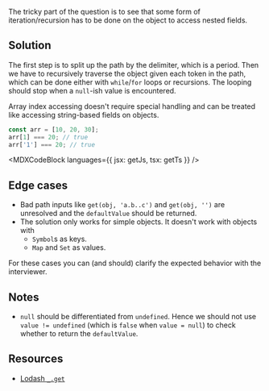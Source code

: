 

The tricky part of the question is to see that some form of iteration/recursion has to be done on the object to access nested fields.

## Solution

The first step is to split up the path by the delimiter, which is a period. Then we have to recursively traverse the object given each token in the path, which can be done either with `while`/`for` loops or recursions. The looping should stop when a `null`-ish value is encountered.

Array index accessing doesn't require special handling and can be treated like accessing string-based fields on objects.

```js
const arr = [10, 20, 30];
arr[1] === 20; // true
arr['1'] === 20; // true
```

<MDXCodeBlock languages={{ jsx: getJs, tsx: getTs }} />

## Edge cases

- Bad path inputs like `get(obj, 'a.b..c')` and `get(obj, '')` are unresolved and the `defaultValue` should be returned.
- The solution only works for simple objects. It doesn't work with objects with
  - `Symbol`s as keys.
  - `Map` and `Set` as values.

For these cases you can (and should) clarify the expected behavior with the interviewer.

## Notes

- `null` should be differentiated from `undefined`. Hence we should not use `value != undefined` (which is `false` when `value = null`) to check whether to return the `defaultValue`.

## Resources

- [Lodash `_.get`](https://lodash.com/docs/#get)
